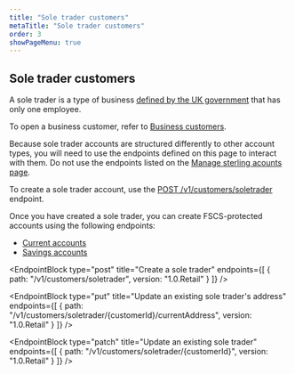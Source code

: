 ```yaml
---
title: "Sole trader customers"
metaTitle: "Sole trader customers"
order: 3
showPageMenu: true
---
```



## Sole trader customers

A sole trader is a type of business [defined by the UK government](https://www.gov.uk/become-sole-trader) that has only one employee.

<Callout colour="blue">To open a business customer, refer to <a href="./business-customers">Business customers</a>.</Callout>

Because sole trader accounts are structured differently to other account types, you will need to use the endpoints defined on this page to interact with them. Do not use the endpoints listed on the [Manage sterling acounts page](./manage-accounts).

To create a sole trader account, use the [POST /v1/customers/soletrader](#create-a-sole-trader) endpoint.

Once you have created a sole trader, you can create FSCS-protected accounts using the following endpoints:
- [Current accounts](./current-accounts)
- [Savings accounts](./savings-accounts)

<EndpointBlock
  type="post"
  title="Create a sole trader"
  endpoints={[
    {
      path: "/v1/customers/soletrader",
      version: "1.0.Retail"
    }
  ]}
/>

<EndpointBlock
  type="put"
  title="Update an existing sole trader's address"
  endpoints={[
    {
      path: "/v1/customers/soletrader/{customerId}/currentAddress",
      version: "1.0.Retail"
    }
  ]}
/>

<EndpointBlock
  type="patch"
  title="Update an existing sole trader"
  endpoints={[
    {
      path: "/v1/customers/soletrader/{customerId}",
      version: "1.0.Retail"
    }
  ]}
/>